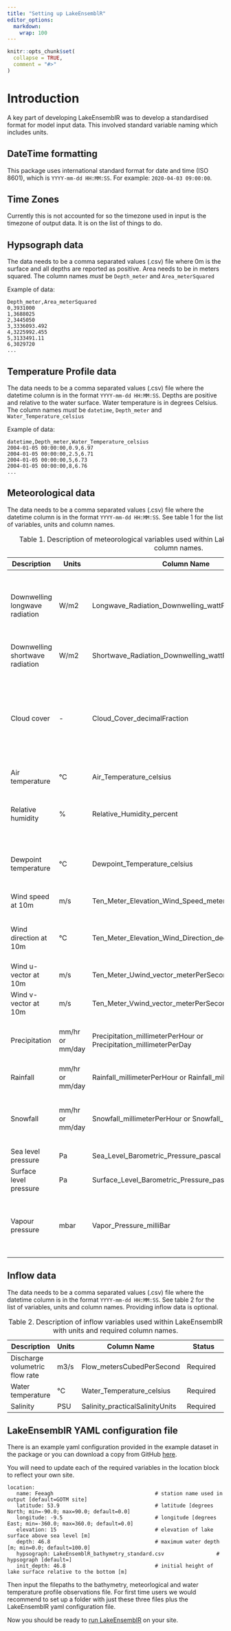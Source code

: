 ```yaml
---
title: "Setting up LakeEnsemblR"
editor_options: 
  markdown: 
    wrap: 100
---
```


```r
knitr::opts_chunk$set(
  collapse = TRUE,
  comment = "#>"
)
```

# Introduction

A key part of developing LakeEnsemblR was to develop a standardised format for model input data.
This involved standard variable naming which includes units.

## DateTime formatting

This package uses international standard format for date and time (ISO 8601), which is
`YYYY-mm-dd HH:MM:SS`. For example: `2020-04-03 09:00:00`.

## Time Zones

Currently this is not accounted for so the timezone used in input is the timezone of output data. It
is on the list of things to do.

## Hypsograph data

The data needs to be a comma separated values (.csv) file where 0m is the surface and all depths are
reported as positive. Area needs to be in meters squared. The column names *must* be `Depth_meter`
and `Area_meterSquared`

Example of data:

```         
Depth_meter,Area_meterSquared
0,3931000
1,3688025
2,3445050
3,3336093.492
4,3225992.455
5,3133491.11
6,3029720
...
```

## Temperature Profile data

The data needs to be a comma separated values (.csv) file where the datetime column is in the format
`YYYY-mm-dd HH:MM:SS`. Depths are positive and relative to the water surface. Water temperature is
in degrees Celsius. The column names *must* be `datetime`, `Depth_meter` and
`Water_Temperature_celsius`

Example of data:

```         
datetime,Depth_meter,Water_Temperature_celsius
2004-01-05 00:00:00,0.9,6.97
2004-01-05 00:00:00,2.5,6.71
2004-01-05 00:00:00,5,6.73
2004-01-05 00:00:00,8,6.76
...
```

## Meteorological data

The data needs to be a comma separated values (.csv) file where the datetime column is in the format
`YYYY-mm-dd HH:MM:SS`. See table 1 for the list of variables, units and column names.

| Description | Units | Column Name | Status |
|----------------|----------------|----------------|-----------------------------------------------------|
| Downwelling longwave radiation | W/m2 | Longwave_Radiation_Downwelling_wattPerMeterSquared | If not provided,it is calculated internally from air temperature, cloud cover and relative humidity/dewpoint temperature |
| Downwelling shortwave radiation | W/m2 | Shortwave_Radiation_Downwelling_wattPerMeterSquared | Required |
| Cloud cover | \- | Cloud_Cover_decimalFraction | If not provided,it is calculated internally from air temperature, short-wave radiation, latitude, longitude, elevation and relative humidity/dewpoint temperature |
| Air temperature | °C | Air_Temperature_celsius | Required |
| Relative humidity | \% | Relative_Humidity_percent | If not provided,it is calculated internally from air temperature and dewpoint temperature |
| Dewpoint temperature | °C | Dewpoint_Temperature_celsius | If not provided,it is calculated internally from air temperature and relative humidity |
| Wind speed at 10m | m/s | Ten_Meter_Elevation_Wind_Speed_meterPerSecond | Either wind speed or u and v vectors is required |
| Wind direction at 10m | °C | Ten_Meter_Elevation_Wind_Direction_degree | Not required, but if provided u and v vectors are calculated internally |
| Wind u-vector at 10m | m/s | Ten_Meter_Uwind_vector_meterPerSecond | Either wind speed or u and v vectors is required |
| Wind v-vector at 10m | m/s | Ten_Meter_Vwind_vector_meterPerSecond | Either wind speed or u and v vectors is required |
| Precipitation | mm/hr or mm/day | Precipitation_millimeterPerHour or Precipitation_millimeterPerDay | Not strictly required but is important for mass budgets in some models |
| Rainfall | mm/hr or mm/day | Rainfall_millimeterPerHour or Rainfall_millimeterPerDay | Required |
| Snowfall | mm/hr or mm/day | Snowfall_millimeterPerHour or Snowfall_millimeterPerDay | If not provided,it is calculated internally from rain when air temperature \< 0 degC |
| Sea level pressure | Pa | Sea_Level_Barometric_Pressure_pascal | Not required |
| Surface level pressure | Pa | Surface_Level_Barometric_Pressure_pascal | Required |
| Vapour pressure | mbar | Vapor_Pressure_milliBar | If not provided,it is calculated internally from air temperature and relative humidity/dewpoint temperature |
: Table 1. Description of meteorological variables used within LakeEnsemblR with units and required column names.

## Inflow data

The data needs to be a comma separated values (.csv) file where the datetime column is in the format
`YYYY-mm-dd HH:MM:SS`. See table 2 for the list of variables, units and column names. Providing
inflow data is optional.

| Description                      | Units | Column Name                                         | Status                                                                                                                                                            |
|----------------------------------|-------|-----------------------------------------------------|-------------------------------------------------------------------------------------------------------------------------------------------------------------------|
| Discharge volumetric flow rate  | m3/s  | Flow_metersCubedPerSecond  | Required |
| Water temperature | °C  | Water_Temperature_celsius | Required         |       
| Salinity | PSU  | Salinity_practicalSalinityUnits | Required         |              
: Table 2. Description of inflow variables used within LakeEnsemblR with units and required column names.

## LakeEnsemblR YAML configuration file

There is an example yaml configuration provided in the example dataset in the package or you can
download a copy from GitHub
[here](https://github.com/aemon-j/LakeEnsemblR/blob/master/inst/extdata/feeagh/LakeEnsemblR.yaml).

You will need to update each of the required variables in the location block to reflect your own
site.

```         
location:
   name: Feeagh                                 # station name used in output [default=GOTM site]
   latitude: 53.9                               # latitude [degrees North; min=-90.0; max=90.0; default=0.0]
   longitude: -9.5                              # longitude [degrees East; min=-360.0; max=360.0; default=0.0]
   elevation: 15                                # elevation of lake surface above sea level [m]
   depth: 46.8                                  # maximum water depth [m; min=0.0; default=100.0]
   hypsograph: LakeEnsemblR_bathymetry_standard.csv                 # hypsograph [default=]
   init_depth: 46.8                             # initial height of lake surface relative to the bottom [m]
```

Then input the filepaths to the bathymetry, meteorlogical and water temperature profile observations
file. For first time users we would recommend to set up a folder with just these three files plus
the LakeEnsemblR yaml configuration file.

Now you should be ready to [run
LakeEnsemblR](articles/running-lakeensemblr.html) on your site.
